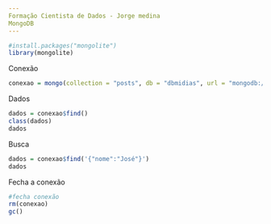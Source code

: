 ```yaml
---
Formação Cientista de Dados - Jorge medina
MongoDB
---
```


```r
#install.packages("mongolite") 
library(mongolite)
```
Conexão
```r
conexao = mongo(collection = "posts", db = "dbmidias", url = "mongodb://localhost")
```
Dados
```r
dados = conexao$find()
class(dados)
dados
```
Busca
```r
dados = conexao$find('{"nome":"José"}')
dados
```
Fecha a conexão
```r
#fecha conexão
rm(conexao)
gc()
```
